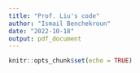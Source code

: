 ```yaml
---
title: "Prof. Liu's code"
author: "Ismail Benchekroun"
date: "2022-10-18"
output: pdf_document
---
```


```r
knitr::opts_chunk$set(echo = TRUE)
```





